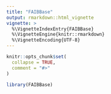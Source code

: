 ```yaml
---
title: "FAIBBase"
output: rmarkdown::html_vignette
vignette: >
  %\VignetteIndexEntry{FAIBBase}
  %\VignetteEngine{knitr::rmarkdown}
  %\VignetteEncoding{UTF-8}
---
```


```r
knitr::opts_chunk$set(
  collapse = TRUE,
  comment = "#>"
)
```

```r
library(FAIBBase)
```
